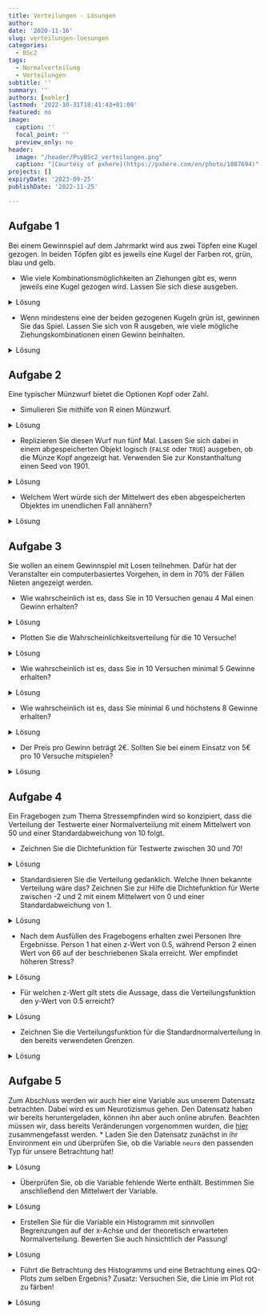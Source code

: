 ```yaml
---
title: Verteilungen - Lösungen
author:
date: '2020-11-16'
slug: verteilungen-loesungen
categories:
  - BSc2
tags:
  - Normalverteilung
  - Verteilungen
subtitle: ''
summary: ''
authors: [nehler]
lastmod: '2022-10-31T18:41:43+01:00'
featured: no
image:
  caption: ''
  focal_point: ''
  preview_only: no
header:
  image: "/header/PsyBSc2_verteilungen.png"
  caption: "[Courtesy of pxhere](https://pxhere.com/en/photo/1087694)"
projects: []
expiryDate: '2023-09-25'
publishDate: '2022-11-25'

---
```


## Aufgabe 1

Bei einem Gewinnspiel auf dem Jahrmarkt wird aus zwei Töpfen eine Kugel gezogen. In beiden Töpfen gibt es jeweils eine Kugel der Farben rot, grün, blau und gelb.

* Wie viele Kombinationsmöglichkeiten an Ziehungen gibt es, wenn jeweils eine Kugel gezogen wird. Lassen Sie sich diese ausgeben.

<details><summary>Lösung</summary>

An dieser Stelle zunächst eine generelle Anmerkung: Für einige der nachfolgenden Aufgaben wird es - wie eigentlich fast immer in `R` - mehrere Lösungswege geben. Die hier gezeigten Wege sind also exemplarische Vorlagen.

```r
topf <- c('rot','gruen','blau','gelb')
kombis <- expand.grid(topf, topf)
nrow(kombis)
```

Es gibt demnach 16 Möglichkeiten.

</details>

* Wenn mindestens eine der beiden gezogenen Kugeln grün ist, gewinnen Sie das Spiel. Lassen Sie sich von R ausgeben, wie viele mögliche Ziehungskombinationen einen Gewinn beinhalten.

<details><summary>Lösung</summary>

```r
kombis$gewinn <- kombis$Var1 == 'gruen'|kombis$Var2 == 'gruen'
sum(kombis$gewinn == TRUE)
```

Die Spalte Gewinn enthält hier in logischer Form Informationen darüber, ob eine der beiden Kugeln grün war. Der vertikale Strich steht dabei für einen oder Zusammenhang. `gewinn` wird `TRUE`, wenn entweder `Var1` oder `Var2` mit `gruen` an dieser Stelle gefüllt ist. Dabei würde auch `TRUE` entstehen, wenn beide logischen Überprüfungen `TRUE` anzeigen. Danach muss also nur noch die Summe der `TRUE` Einträge geprüft werden. Diese ist 7.

</details>

## Aufgabe 2

Eine typischer Münzwurf bietet die Optionen Kopf oder Zahl.

* Simulieren Sie mithilfe von R einen Münzwurf.

<details><summary>Lösung</summary>

```r
muenze <- c('Kopf', 'Zahl')
sample(x = muenze, size = 1)
```

</details>

* Replizieren Sie diesen Wurf nun fünf Mal. Lassen Sie sich dabei in einem abgespeicherten Objekt logisch (`FALSE` oder `TRUE`) ausgeben, ob die Münze Kopf angezeigt hat. Verwenden Sie zur Konstanthaltung einen Seed von 1901.

<details><summary>Lösung</summary>

```r
set.seed(1901)
kopfwurf <- replicate(n = 5, expr = sample(x = muenze, size = 1)=="Kopf")
```

Natürlich wäre es auch möglich, erst die 5 Replikationen in einem Objekt abzulegen und dieses dann auf Kopf-Würfe zu untersuchen. Allerdings kann diese Operation auch gleich in die `replicate` Funktion mit eingebaut werden.

</details>


* Welchem Wert würde sich der Mittelwert des eben abgespeicherten Objektes im unendlichen Fall annähern?

<details><summary>Lösung</summary>

`TRUE` und `FALSE` werden wie bereits besprochen als `1` und `0` in `R` behandelt. Bei unendlichen Würfen sollt man erwarten, dass Kopf und Zahl gleich häufig vorkommen. Demnach stehen in unserem Objekt gleich viele `TRUE` und `FALSE` Angaben. Der Mittelwert würde gegen 0.5 gehen.

</details>

## Aufgabe 3

Sie wollen an einem Gewinnspiel mit Losen teilnehmen. Dafür hat der Veranstalter ein computerbasiertes Vorgehen, in dem in 70% der Fällen Nieten angezeigt werden.

* Wie wahrscheinlich ist es, dass Sie in 10 Versuchen genau 4 Mal einen Gewinn erhalten?

<details><summary>Lösung</summary>

```r
dbinom(x = 4, size = 10, prob = 0.3)
```

</details>

* Plotten Sie die Wahrscheinlichkeitsverteilung für die 10 Versuche!

<details><summary>Lösung</summary>

```r
x <- c(0:10)
probs <- dbinom(x, size = 10, prob = 0.3)
plot(x = x, y = probs, type = "h", xlab = "Häufigkeiten eines Gewinns", ylab = "Wahrscheinlichkeit bei 10 Versuchen")
```

</details>

* Wie wahrscheinlich ist es, dass Sie in 10 Versuchen minimal 5 Gewinne erhalten?

<details><summary>Lösung</summary>

```r
pbinom (q = 4, size = 10, prob = 0.3, lower.tail = FALSE)
```

Durch `q = 4` und `lower.tail = FALSE` werden hier die Werte von 5 bis 10 Gewinnen aufaddiert.

</details>

* Wie wahrscheinlich ist es, dass Sie minimal 6 und höchstens 8 Gewinne erhalten?

<details><summary>Lösung</summary>

```r
pbinom(q = 8, size = 10, prob = 0.3) - pbinom(q = 5, size = 10, prob = 0.3)
```

</details>

* Der Preis pro Gewinn beträgt 2€. Sollten Sie bei einem Einsatz von 5€ pro 10 Versuche mitspielen?

<details><summary>Lösung</summary>

Hier sollte herausgefunden werden, welchen Erwartungswert man für die Teilnahme hat. 30% der Versuche sollten Gewinne sein.

```r
anzahlGewinne <- 10*.3       #Erwartungswert bei 10 Versuchen
GeldErw <- anzahlGewinne * 2 #Erwartungswert in Euro
GeldErw > 5  
```

Die letzte Zeile vergleicht unseren erwarteten Gewinn in Euro mit dem Einsatz. Da der durchschnittliche Gewinn höher ist als der Einsatz - anders als in Gewinnspielen in der realen Welt - sollte man hier wohl mitspielen.

</details>

## Aufgabe 4

Ein Fragebogen zum Thema Stressempfinden wird so konzipiert, dass die Verteilung der Testwerte einer Normalverteilung mit einem Mittelwert von 50 und einer Standardabweichung von 10 folgt.

* Zeichnen Sie die Dichtefunktion für Testwerte zwischen 30 und 70!

<details><summary>Lösung</summary>

```r
curve (expr = dnorm (x, mean = 50, sd = 10),
       from = 30,
       to = 70,
       main = "Dichtefunktion",
       xlab = "Stress-Werte",
       ylab = "Dichte")
```

</details>

* Standardisieren Sie die Verteilung gedanklich. Welche Ihnen bekannte Verteilung wäre das? Zeichnen Sie zur Hilfe die Dichtefunktion für Werte zwischen -2 und 2 mit einem Mittelwert von 0 und einer Standardabweichung von 1.

<details><summary>Lösung</summary>

Die standardisierte Verteilung entspricht der Standardnormalverteilung. Das wird auch durch die Zeichnung verdeutlicht.

```r
curve (expr = dnorm (x, mean = 0, sd = 1),
       from = -2,
       to = 2,
       main = "Standardnormalverteilung",
       xlab = "standardisierte Stress-Werte",
       ylab = "Dichte")
```

</details>

* Nach dem Ausfüllen des Fragebogens erhalten zwei Personen Ihre Ergebnisse. Person 1 hat einen z-Wert von 0.5, während Person 2 einen Wert von 66 auf der beschriebenen Skala erreicht. Wer empfindet höheren Stress?

<details><summary>Lösung</summary>

Ein einfacher Weg ist die Standardisierung des Wertes des Skalenwertes nach der Formel.

```r
(66-50)/10
```

Wir sehen, dass die Person einen höheren z-Wert hat, also mehr Stress empfindet.

</details>

* Für welchen z-Wert gilt stets die Aussage, dass die Verteilungsfunktion den y-Wert von 0.5 erreicht?

<details><summary>Lösung</summary>

Dies gilt stets für einen z-Wert von 0, denn die Dichtefunktion ist symmetrisch mit der möglichen Spiegelung bei 0.

</details>

* Zeichnen Sie die Verteilungsfunktion für die Standardnormalverteilung in den bereits verwendeten Grenzen.

<details><summary>Lösung</summary>

```r
curve (expr = pnorm (x, mean = 0, sd = 1),
       from = -2,
       to = 2,
       main = "Verteilungsfunktion",
       xlab = "standardisierte Testwerte",
       ylab = "F(x)")
```

</details>

## Aufgabe 5

Zum Abschluss werden wir auch hier eine Variable aus unserem Datensatz betrachten. Dabei wird es um Neurotizismus gehen. Den Datensatz haben wir bereits heruntergeladen, können ihn aber auch online abrufen. Beachten müssen wir, dass bereits Veränderungen vorgenommen wurden, die [hier](/post/verteilungen/#prep) zusammengefasst werden.
* Laden Sie den Datensatz zunächst in ihr Environment ein und überprüfen Sie, ob die Variable `neuro` den passenden Typ für unsere Betrachtung hat!

<details><summary>Lösung</summary>

```r
load(url('https://pandar.netlify.app/post/fb22.rda')) 
is.numeric(fb22$neuro)
```
Einladen können wir den Datensatz über den gewohnten Befehl. Da wir Werte wie den Mittelwert für die Überprüfung der Normalverteilung verwenden wären, ist es nötig, eine numerische Variable vorliegen zu haben (`is.numeric`). Das Resultat `TRUE` zeigt uns an, dass dies gegeben ist. 

</details>

* Überprüfen Sie, ob die Variable fehlende Werte enthält. Bestimmen Sie anschließend den Mittelwert der Variable.

<details><summary>Lösung</summary>
```r
fb22$neuro |> is.na() |> sum()
mean(fb22$neuro) 
```
Beispielsweise können wir die Variable `neuro` als Vektor nehmen und erstmal jeden Eintrag überprüfen, ob er fehlt. Dann würde ein `TRUE` entstehen. Da dieses als 1 gewertet wird, können wir anschließend mit `sum` die Anzahl herausfinden. In diesem Fall ergibt sich 0 - also kein Wert fehlt. Der Mittelwert kann also ohne Eränzungen zu den `NA` mit der Funktion `mean` direkt bestimmt werden.

</details>

* Erstellen Sie für die Variable ein Histogramm mit sinnvollen Begrenzungen auf der x-Achse und der theoretisch erwarteten Normalverteilung. Bewerten Sie auch hinsichtlich der Passung!

<details><summary>Lösung</summary>
```r
hist(fb22$neuro, xlim=c(0,6), main="Score", xlab="", ylab="", prob=T)
curve(dnorm(x, mean=mean(fb22$neuro), sd=sd(fb22$neuro)), add=T)
```
Der Befehl unterscheidet sich zunächst nicht von der Betrachtung im Tutorial. Logischerweise muss nur alles auf die Variable `neuro` angewendet werden. Jedoch sehen wir, dass der Plot leider nicht vollständig angezeigt wird, wenn die Linie der Normalverteilung hinzufügen. Dies könnte durch eine Modifikation der y-Achse `y-lim` umgangen werden.

```r
hist(fb22$neuro, xlim=c(0,6), ylim=c(0,0.6), main="Score", xlab="", ylab="", prob=T)
curve(dnorm(x, mean=mean(fb22$neuro), sd=sd(fb22$neuro)), add=T)
```

Wir sehen leichte Abweichungen des Histogramms von der theoretischen Kurve. Vor allem im unteren Bereich bei einem Wert von 1 bis 1.5 sind Personen, die die Verteilung nicht erwarten würde, während im oberen Teil (über 5) Leute fehlen (was ja auch logisch ist, da es keinen höheren Wert geben konnte aufgrund der Konstruktion der Fragen). Auch wenn diesmal Abweichungen deutlicher zu sehen sind als im Tutorial, würde man noch keine starke Verletzung attestieren, da die Form der Glocke auch gut dargestellt wird.

</details>

* Führt die Betrachtung des Histogramms und eine Betrachtung eines QQ-Plots zum selben Ergebnis? Zusatz: Versuchen Sie, die Linie im Plot rot zu färben!

<details><summary>Lösung</summary>

Wir haben im Tutorial gelernt, dass die Erstellung einer standardisierten Variable die Interpretierbarkeit eines solchen Plots fördern kann. 

```r
fb22$neuro_std <- scale(fb22$neuro, center = T, scale = T)
qqnorm(fb22$neuro_std)
qqline(fb22$neuro_std, col = "red")
```

Der QQ-Plot zeigt ein ähnliches Muster wie das Histogramm. In der empirischen Verteilung gibt es niedrige Werte, die durch die theoretische Verteilung nicht so zu erwarten wären. Die Werte bleiben demnach unter den Erwartungen - streuen zu weit nach links. Auch auf der rechten Seite bleiben unsere empirischen Werte unter den theoretisch erwarteten zurück (liegen unterhalb der Linie). Hier bedeutet dies, dass unsere empirischen Werte nicht weit genug nach rechts streuen.

Trotzdem ist auch hier die Verletzung auf wenige Punkte fokussiert, weshalb wir keine starke Verletzung annehmen. Die Färbung erhalten wir in diesem Fall dadurch, dass wir in `qqline` noch eine Farbe im Argument `col` ergänzen.

</details>
